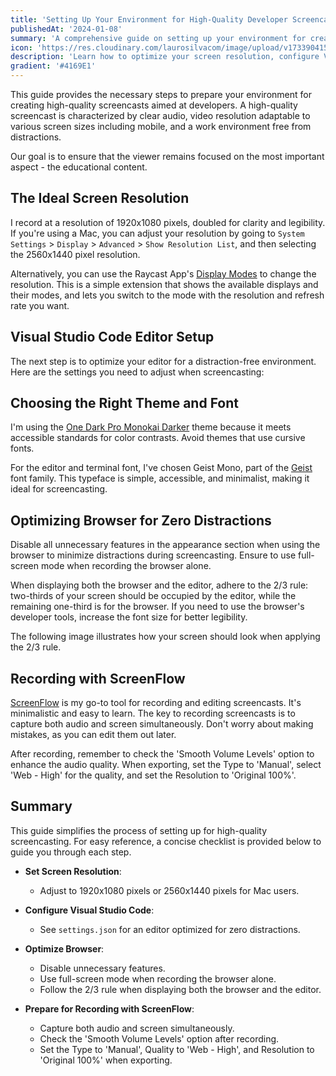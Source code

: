 ```yaml
---
title: 'Setting Up Your Environment for High-Quality Developer Screencasts'
publishedAt: '2024-01-08'
summary: 'A comprehensive guide on setting up your environment for creating professional developer screencasts'
icon: 'https://res.cloudinary.com/laurosilvacom/image/upload/v1733904159/laurosilvacom/lauro/icons/xiyiyuztnfhgvcz7rwra.png'
description: 'Learn how to optimize your screen resolution, configure VS Code, and set up your recording environment for creating high-quality developer screencasts.'
gradient: '#4169E1'
---
```


This guide provides the necessary steps to prepare your environment for creating high-quality screencasts aimed at developers. A high-quality screencast is characterized by clear audio, video resolution adaptable to various screen sizes including mobile, and a work environment free from distractions.

Our goal is to ensure that the viewer remains focused on the most important aspect - the educational content.

## The Ideal Screen Resolution

I record at a resolution of 1920x1080 pixels, doubled for clarity and legibility. If you're using a Mac, you can adjust your resolution by going to `System Settings` > `Display` > `Advanced` > `Show Resolution List`, and then selecting the 2560x1440 pixel resolution.

Alternatively, you can use the Raycast App's [Display Modes](https://www.raycast.com/agustin.prats/display-modes) to change the resolution. This is a simple extension that shows the available displays and their modes, and lets you switch to the mode with the resolution and refresh rate you want.

## Visual Studio Code Editor Setup

The next step is to optimize your editor for a distraction-free environment. Here are the settings you need to adjust when screencasting:

## Choosing the Right Theme and Font

I'm using the [One Dark Pro Monokai Darker](https://marketplace.visualstudio.com/items?itemName=eserozvataf.one-dark-pro-monokai-darker) theme because it meets accessible standards for color contrasts. Avoid themes that use cursive fonts.

For the editor and terminal font, I've chosen Geist Mono, part of the [Geist](https://vercel.com/font) font family. This typeface is simple, accessible, and minimalist, making it ideal for screencasting.

## Optimizing Browser for Zero Distractions

Disable all unnecessary features in the appearance section when using the browser to minimize distractions during screencasting. Ensure to use full-screen mode when recording the browser alone.

When displaying both the browser and the editor, adhere to the 2/3 rule: two-thirds of your screen should be occupied by the editor, while the remaining one-third is for the browser. If you need to use the browser's developer tools, increase the font size for better legibility.

The following image illustrates how your screen should look when applying the 2/3 rule.

## Recording with ScreenFlow

[ScreenFlow](https://www.telestream.net/screenflow/overview.htm) is my go-to tool for recording and editing screencasts. It's minimalistic and easy to learn. The key to recording screencasts is to capture both audio and screen simultaneously. Don't worry about making mistakes, as you can edit them out later.

After recording, remember to check the 'Smooth Volume Levels' option to enhance the audio quality. When exporting, set the Type to 'Manual', select 'Web - High' for the quality, and set the Resolution to 'Original 100%'.

## Summary

This guide simplifies the process of setting up for high-quality screencasting. For easy reference, a concise checklist is provided below to guide you through each step.

- **Set Screen Resolution**:

  - Adjust to 1920x1080 pixels or 2560x1440 pixels for Mac users.

- **Configure Visual Studio Code**:

  - See `settings.json` for an editor optimized for zero distractions.

- **Optimize Browser**:

  - Disable unnecessary features.
  - Use full-screen mode when recording the browser alone.
  - Follow the 2/3 rule when displaying both the browser and the editor.

- **Prepare for Recording with ScreenFlow**:
  - Capture both audio and screen simultaneously.
  - Check the 'Smooth Volume Levels' option after recording.
  - Set the Type to 'Manual', Quality to 'Web - High', and Resolution to 'Original 100%' when exporting.

